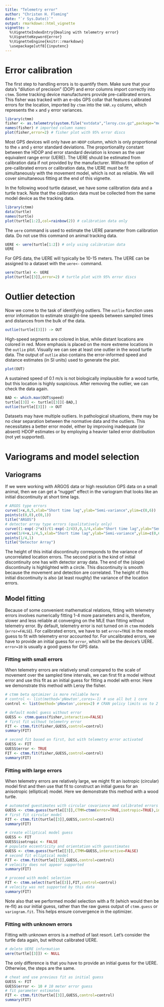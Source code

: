 ```yaml
---
title: "Telemetry error"
author: "Christen H. Fleming"
date: "`r Sys.Date()`"
output: rmarkdown::html_vignette
vignette: >
  %\VignetteIndexEntry{Dealing with telemetry error}
  %\VignetteKeyword{error}
  %\VignetteEngine{knitr::rmarkdown}
  \usepackage[utf8]{inputenc}
---
```


# Error calibration

The first step to handling errors is to quantify them. Make sure that your data's "dilution of precision" (DOP) and error columns import correctly into `ctmm`. Some tracking device manufacturers provide pre-calibrated errors. This fisher was tracked with an e-obs GPS collar that features calibrated errors for the location, imported by `ctmm` into the `VAR.xy` column, which represents the `x` and `y` error variances.

```r
library(ctmm)
fisher <- as.telemetry(system.file("extdata","leroy.csv.gz",package="move"))
names(fisher) # imported column names
plot(fisher,error=2) # fisher plot with 95% error discs
```

Most GPS devices will only have an `HDOP` column, which is only proportional to the `x` and `y` error standard deviations. The proportionality constant between the HDOP and error standard deviation is known as the user equivalent range error (UERE). The UERE should be estimated from calibration data if not provided by the manufacturer. Without the option of pre-calibrated errors or calibration data, the UERE must be fit simultaneously with the movement model, which is not as reliable. We will cover simultaneous fitting at the end of this vignette.

In the following wood turtle dataset, we have some calibration data and a turtle track. Note that the calibration data must be collected from the same model device as the tracking data.

```r
library(ctmm)
data(turtle)
names(turtle)
plot(turtle[1:2],col=rainbow(2)) # calibration data only
```

The `uere` command is used to estimate the UERE parameter from calibration data. Do not use this command on animal tracking data.

```r
UERE <- uere(turtle[1:2]) # only using calibration data
UERE
```

For GPS data, the UERE will typically be 10-15 meters. The UERE can be assigned to a dataset with the `uere<-` command.

```r
uere(turtle) <- UERE
plot(turtle[[3]],error=2) # turtle plot with 95% error discs
```

# Outlier detection

Now we come to the task of identifying outliers. The `outlie` function uses error information to estimate straight-line speeds between sampled times and distances from the bulk of the data.

```r
outlie(turtle[[3]]) -> OUT
```

High-speed segments are colored in blue, while distant locations are colored in red. More emphasis is placed on the more extreme locations in the `outlie` plot. Visually we can see at least one outlier in the wood turtle data. The output of `outlie` also contains the error-informed speed and distance estimates (in SI units) used to generate the plot.

```r
plot(OUT)
```

A sustained speed of 0.1 m/s is not biologically implausible for a wood turtle, but this location is highly suspicious. After removing the outlier, we can check the data again.

```r
BAD <- which.max(OUT$speed)
turtle[[3]] <- turtle[[3]][-BAD,]
outlie(turtle[[3]]) -> OUT
```

Datasets may have multiple outliers. In pathological situations, there may be no clear separation between the normative data and the outliers. This necessitates a better error model, either by improving inadequate (or absent) HDOP estimates or by employing a heavier tailed error distribution (not yet supported).

# Variograms and model selection

## Variograms

If we were working with ARGOS data or high resolution GPS data on a small animal, then we can get a "nugget" effect in the variogram that looks like an initial discontinuity at short time lags.

```r
# ARGOS type errors
curve(1+x,0,5,xlab="Short time lag",ylab="Semi-variance",ylim=c(0,6))
points(c(0,0),c(0,1))
title("ARGOS")
# detector array type errors (qualitatively only)
curve((1-exp(-2*x))/(1-exp(-2/4)),0,1/4,xlab="Short time lag",ylab="Semi-variance",ylim=c(0,6),xlim=c(0,5),add=FALSE)
curve(3/4+x,1/4,5,xlab="Short time lag",ylab="Semi-variance",ylim=c(0,6),add=TRUE,xlim=c(0,5))
points(1/4,1)
title("Detector Array")
```

The height of this initial discontinuity corresponds to the variance of uncorrelated location errors. The second plot is the kind of initial discontinuity one has with detector array data. The end of the (slope) discontinuity is highlighted with a circle. This discontinuity is smooth because the movement and detection are correlated. The height of this initial discontinuity is also (at least roughly) the variance of the location errors.

## Model fitting

Because of some convenient mathematical relations, fitting with telemetry errors involves numerically fitting 1-4 more parameters and is, therefore, slower and less reliable at converging on the MLE than fitting without telemetry error. By default, telemetry error is not turned on in `ctmm` models (`error=FALSE`). For calibrated errors, we have to set `error=TRUE` in the model guess to fit with telemetry error accounted for. For uncalibrated errors, we have to provide an initial guess for `error`, which will be the device's UERE. `error=10` is usually a good guess for GPS data.

### Fitting with small errors

When telemetry errors are relatively small compared to the scale of movement over the sampled time intervals, we can first fit a model without error and use this fit as an initial guess for fitting a model with error. Here we demonstrate this method with Leroy the fisher.

```r
# ctmm beta optimizer is more reliable here
# control <- list(method='pNewton',cores=-1) # use all but 1 core
control <- list(method='pNewton',cores=2) # CRAN policy limits us to 2 processes

# default model guess without error
GUESS <- ctmm.guess(fisher,interactive=FALSE)
# first fit without telemetry error
FIT <- ctmm.fit(fisher,GUESS,control=control)
summary(FIT)

# second fit based on first, but with telemetry error activated
GUESS <- FIT
GUESS$error <- TRUE
FIT <- ctmm.fit(fisher,GUESS,control=control)
summary(FIT)
```

### Fitting with large errors

When telemetry errors are relatively large, we might fit an isotropic (circular) model first and then use that fit to construct an initial guess for an anisotropic (elliptical) model. Here we demonstrate this method with a wood turtle.

```r
# automated guestimates with circular covariance and calibrated errors
GUESS <- ctmm.guess(turtle[[3]],CTMM=ctmm(error=TRUE,isotropic=TRUE),interactive=FALSE)
# first fit circular model
FIT <- ctmm.fit(turtle[[3]],GUESS,control=control)
summary(FIT)

# create elliptical model guess
GUESS <- FIT
GUESS$isotropic <- FALSE
# populate eccentricity and orientation with guesstimates
GUESS <- ctmm.guess(turtle[[3]],CTMM=GUESS,interactive=FALSE)
# second fit elliptical model
FIT <- ctmm.fit(turtle[[3]],GUESS,control=control)
# velocity does not appear supported
summary(FIT)

# proceed with model selection
FIT <- ctmm.select(turtle[[3]],FIT,control=control)
# velocity was not supported by this data
summary(FIT)
```

Note also that we performed model selection with a fit (which would then be re-fit) as our initial guess, rather than the raw guess output of `ctmm.guess` or `variogram.fit`. This helps ensure convergence in the optimizer.

### Fitting with unknown errors

Fitting with unknown errors is a method of last resort. Let's consider the turtle data again, but without calibrated UERE.

```r
# delete UERE information
uere(turtle[[3]]) <- NULL
```

The only difference is that you have to provide an initial guess for the UERE. Otherwise, the steps are the same.

```r
# cheat and use previous fit as initial guess
GUESS <- FIT
GUESS$error <- 10 # 10 meter error guess
# fit parameter estimates
FIT <- ctmm.fit(turtle[[3]],GUESS,control=control)
summary(FIT)
```


